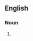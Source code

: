 {{also|middleoftheroader}}

==English==

===Noun===
{{en-noun|head=[[middle]]-of-the-[[road]]er}}

# {{alternative spelling of|en|middleoftheroader}}